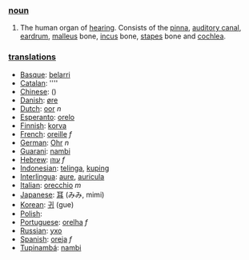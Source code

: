 === [[noun]] ===

#The human organ of [[hearing]].  Consists of the [[pinna]], [[auditory canal]], [[eardrum]], [[malleus]] bone, [[incus]] bone, [[stapes]] bone and [[cochlea]].

=== [[translation]]s ===

*[[Basque]]: [[belarri]]
*[[Catalan]]: [[]] ''''
*[[Chinese]]: [[]] ()
*[[Danish]]: [[øre]]
*[[Dutch]]: [[oor]] ''n''
*[[Esperanto]]: [[orelo]]
*[[Finnish]]: [[korva]]
*[[French]]: [[oreille]] ''f''
*[[German]]: [[Ohr]] ''n''
*[[Guarani]]: [[nambi]]
*[[Hebrew]]: [[עוזן]] ''f''
*[[Indonesian]]: [[telinga]], [[kuping]]
*[[Interlingua]]: [[aure]], [[auricula]]
*[[Italian]]: [[orecchio]] ''m''
*[[Japanese]]: [[耳]] (みみ, mimi)
*[[Korean]]: [[귀]] (gue)
*[[Polish]]: [[]]
*[[Portuguese]]: [[orelha]] ''f''
*[[Russian]]: [[ухо]]
*[[Spanish]]: [[oreja]] ''f''
*[[Tupinambá]]: [[nambi]]